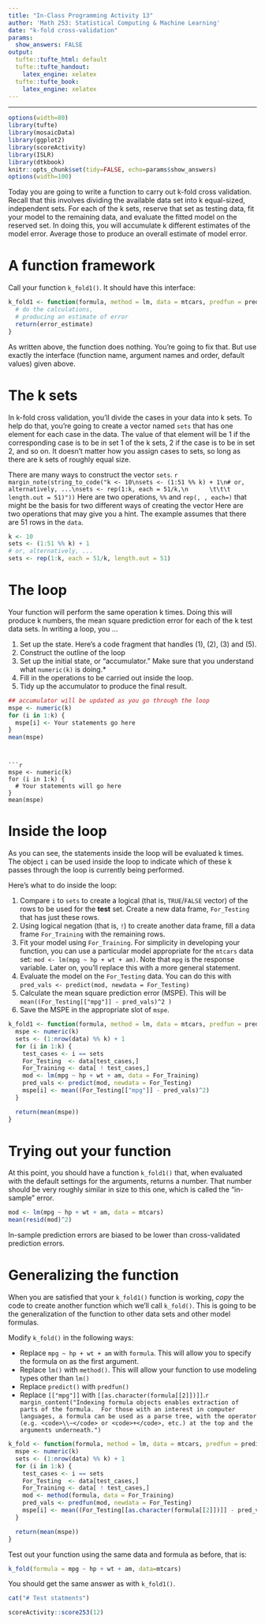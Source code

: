 ```yaml
---
title: "In-Class Programming Activity 13"
author: 'Math 253: Statistical Computing & Machine Learning'
date: "k-fold cross-validation"
params: 
  show_answers: FALSE
output:
  tufte::tufte_html: default
  tufte::tufte_handout:
    latex_engine: xelatex
  tufte::tufte_book:
    latex_engine: xelatex
---
```


---

```r
options(width=80)
library(tufte)
library(mosaicData)
library(ggplot2)
library(scoreActivity)
library(ISLR)
library(dtkbook)
knitr::opts_chunk$set(tidy=FALSE, echo=params$show_answers)
options(width=100)
```

Today you are going to write a function to carry out k-fold cross validation.
Recall that this involves dividing the available data set into k equal-sized, independent sets.  For each of the k sets, reserve that set as testing data, fit your model to the remaining data, and evaluate the fitted model on the reserved set.  In doing this, you will accumulate k different estimates of the model error.  Average those to produce an overall estimate of model error.

# A function framework

Call your function `k_fold1()`.  It should have this interface:
```r
k_fold1 <- function(formula, method = lm, data = mtcars, predfun = predict, k = 10) {
  # do the calculations, 
  # producing an estimate of error
  return(error_estimate)
}
```

As written above, the function does nothing.  You're going to fix that.  But use exactly the interface (function name, argument names and order, default values) given above.

# The k sets

In k-fold cross validation, you'll divide the cases in your data into k sets. To help do that, you're going to create a vector named `sets` that has one element for each case in the data. The value of that element will be 1 if the corresponding case is to be in set 1 of the k sets, 2 if the case is to be in set 2, and so on.  It doesn't matter how you assign cases to sets, so long as there are k sets of roughly equal size.

There are many ways to construct the vector `sets`.  `r margin_note(string_to_code("k <- 10\nsets <- (1:51 %% k) + 1\n# or, alternatively, ...\nsets <- rep(1:k, each = 51/k,\n      \t\t\t       length.out = 51)"))` Here are two operations, `%%` and `rep(, , each=)` that might be the basis for two different ways of creating the vector Here are two operations that may give you a hint. The example assumes that there are 51 rows in the `data`.


```r
k <- 10
sets <- (1:51 %% k) + 1
# or, alternatively, ...
sets <- rep(1:k, each = 51/k, length.out = 51)
```

# The loop

Your function will perform the same operation k times.  Doing this will produce k numbers, the mean square prediction error for each of the k test data sets.  In writing a loop, you ... 


1. Set up the state. Here's a code fragment that handles (1), (2), (3) and (5).
2. Construct the outline of the loop
3. Set up the initial state, or "accumulator." Make sure that you understand what `numeric(k)` is doing.*
4. Fill in the operations to be carried out inside the loop. 
5. Tidy up the accumulator to produce the final result.
```r
## accumulator will be updated as you go through the loop
mspe <- numeric(k)
for (i in 1:k) {     
  mspe[i] <- Your statements go here
}
mean(mspe)
```
  
```
 

```r
mspe <- numeric(k)
for (i in 1:k) {
  # Your statements will go here
}
mean(mspe)
```



# Inside the loop

As you can see, the statements inside the loop will be evaluated k times.  The object `i` can be used inside the loop to indicate which of these k passes through the loop is currently being performed.

Here's what to do inside the loop:

1. Compare `i` to `sets` to create a logical (that is, `TRUE`/`FALSE` vector) of the rows to be used for the **test** set. Create a new data frame, `For_Testing` that has just these rows.
2. Using logical negation (that is, `!`) to create another data frame, fill a data frame `For_Training` with the remaining rows.
3. Fit your model using `For_Training`.  For simplicity in developing your function, you can use a particular model appropriate for the `mtcars` data set: `mod <- lm(mpg ~ hp + wt + am)`.  Note that `mpg` is the response variable.  Later on, you'll replace this with a more general statement.
4. Evaluate the model on the `For_Testing` data. You can do this with `pred_vals <- predict(mod, newdata = For_Testing)`
5. Calculate the mean square prediction error (MSPE). This will be `mean((For_Testing[["mpg"]] - pred_vals)^2 )`
6. Save the MSPE in the appropriate slot of `mspe`.


```r
k_fold1 <- function(formula, method = lm, data = mtcars, predfun = predict, k = 10) {
  mspe <- numeric(k)
  sets <- (1:nrow(data) %% k) + 1 
  for (i in 1:k) {
    test_cases <- i == sets
    For_Testing  <- data[test_cases,]
    For_Training <- data[ ! test_cases,]
    mod <- lm(mpg ~ hp + wt + am, data = For_Training)
    pred_vals <- predict(mod, newdata = For_Testing)
    mspe[i] <- mean((For_Testing[["mpg"]] - pred_vals)^2)
  }

  return(mean(mspe))
}
```

# Trying out your function

At this point, you should have a function `k_fold1()` that, when evaluated with the default settings for the arguments, returns a number.  That number should be very roughly similar in size to this one, which is called the "in-sample" error.
```r
mod <- lm(mpg ~ hp + wt + am, data = mtcars)
mean(resid(mod)^2)
```
In-sample prediction errors are biased to be lower than cross-validated prediction errors.

# Generalizing the function

When you are satisfied that your `k_fold1()` function is working, *copy* the code to create another function which we'll call `k_fold()`.  This is going to be the generalization of the function to other data sets and other model formulas.

Modify `k_fold()` in the following ways:

* Replace `mpg ~ hp + wt + am` with `formula`.  This will allow you to specify the formula on as the first argument.
* Replace `lm()` with `method()`.  This will allow your function to use modeling types other than `lm()`
* Replace `predict()` with `predfun()`
* Replace `[["mpg"]]` with `[[as.character(formula[[2]])]]`.`r margin_content("Indexing formula objects enables extraction of parts of the formula.  For those with an interest in computer languages, a formula can be used as a parse tree, with the operator (e.g. <code>\\~</code> or <code>+</code>, etc.) at the top and the arguments underneath.")`

```r
k_fold <- function(formula, method = lm, data = mtcars, predfun = predict, k = 10) {
  mspe <- numeric(k)
  sets <- (1:nrow(data) %% k) + 1 
  for (i in 1:k) {
    test_cases <- i == sets
    For_Testing  <- data[test_cases,]
    For_Training <- data[ ! test_cases,]
    mod <- method(formula, data = For_Training)
    pred_vals <- predfun(mod, newdata = For_Testing)
    mspe[i] <- mean((For_Testing[[as.character(formula[[2]])]] - pred_vals)^2)
  }

  return(mean(mspe))
}
```

Test out your function using the same data and formula as before, that is:
```r
k_fold(formula = mpg ~ hp + wt + am, data=mtcars)
```

You should get the same answer as with `k_fold1()`.

```r
cat("# Test statments")
```

```r
scoreActivity::score253(12)
```
